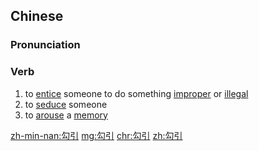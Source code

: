 ==Chinese==
{{zh-forms}}

===Pronunciation===
{{zh-pron
|m=gōuyǐn
|c=ngau1 jan5
|mn=kau-ín
|cat=v
}}

===Verb===
{{zh-verb}}

# to [[entice]] someone to do something [[improper]] or [[illegal]]
# to [[seduce]] someone
# to [[arouse]] a [[memory]]

[[zh-min-nan:勾引]]
[[mg:勾引]]
[[chr:勾引]]
[[zh:勾引]]